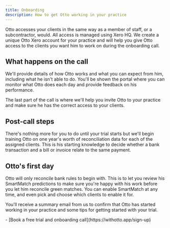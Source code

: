 ```yaml
---
title: Onboarding
description: How to get Otto working in your practice
---
```


Otto accesses your clients in the same way as a member of staff, or a subcontractor, would. All access is managed using Xero HQ. We create a unique Otto Xero account for your practice and will help you give Otto access to the clients you want him to work on during the onboarding call.

## What happens on the call
We'll provide details of how Otto works and what you can expect from him, including what he isn't able to do. You'll be shown the portal where you can monitor what Otto does each day and provide feedback on his performance.

The last part of the call is where we'll help you invite Otto to your practice and make sure he has the correct access to your clients.

## Post-call steps
There's nothing more for you to do until your trial starts but we'll begin training Otto on one year's worth of reconciliation data for each of the assigned clients. This is his starting knowledge to decide whether a bank transaction and a bill or invoice relate to the same payment.

## Otto's first day
Otto will only reconcile bank rules to begin with. This is to let you review his SmartMatch predictions to make sure you're happy with his work before you let him reconcile green matches. You can enable SmartMatch at any time, and even pick and choose which clients to enable it for.

You'll receive a summary email from us to confirm that Otto has started working in your practice and some tips for getting started with your trial. 

<Aside type="tip" title="Related pages">
    - [Book a free trial and onboarding call](https://withotto.app/sign-up)
</Aside>

